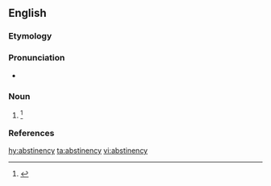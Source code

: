==English==

===Etymology===
{{suffix|abstinence|y|lang=en}}

===Pronunciation===
* {{a|US}} {{IPA|/æb.stə.nn̩.si/|lang=en}}

===Noun===
{{en-noun|-}}

# {{context|rare|lang=en}} {{alternate form of|abstinence}}{{defdate|First attested in the late 16<sup>th</sup> century.}}<ref name=SOED>{{R:SOED5|page=10}}</ref>

===References===
<references/>

[[hy:abstinency]]
[[ta:abstinency]]
[[vi:abstinency]]
